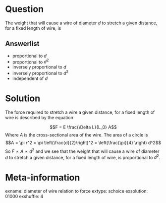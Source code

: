 Question
========
The weight that will cause a wire of diameter $d$ to stretch a given distance, for a fixed length of wire, is

Answerlist
----------
* proportional to $d$
* proportional to $d^2$
* inversely proportional to $d$
* inversely proportional to $d^2$
* independent of $d$

Solution
========
The force required to stretch a wire a given distance, for a fixed length of wire is described by the equation

$$F = E \frac{\Delta L}{L_0} A$$
Where $A$ is the cross-sectional area of the wire. The area of a circle is
$$A = \pi r^2 = \pi \left(\frac{d}{2}\right)^2 = \left(\frac{\pi}{4} \right) d^2$$
So $F \propto A \propto d^2$ and we see that the weight that will cause a wire of diameter $d$ to stretch a given distance, for a fixed length of wire, is proportional to $d^2$.


Meta-information
================
exname: diameter of wire relation to force
extype: schoice
exsolution: 01000
exshuffle: 4
